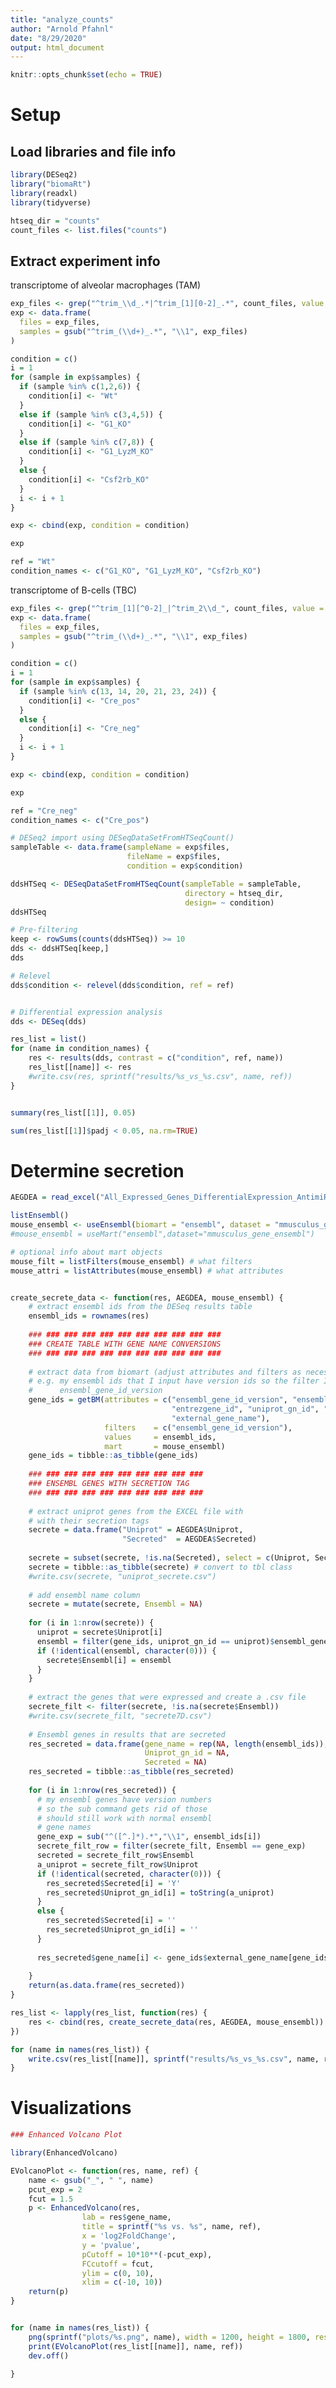 ```yaml
---
title: "analyze_counts"
author: "Arnold Pfahnl"
date: "8/29/2020"
output: html_document
---
```


```r
knitr::opts_chunk$set(echo = TRUE)
```

# Setup
## Load libraries and file info
```r
library(DESeq2)
library("biomaRt")
library(readxl)
library(tidyverse)

htseq_dir = "counts"
count_files <- list.files("counts")
```

## Extract experiment info
transcriptome of alveolar macrophages (TAM)
```r
exp_files <- grep("^trim_\\d_.*|^trim_[1][0-2]_.*", count_files, value = TRUE)
exp <- data.frame(
  files = exp_files,
  samples = gsub("^trim_(\\d+)_.*", "\\1", exp_files)
)

condition = c()
i = 1
for (sample in exp$samples) {
  if (sample %in% c(1,2,6)) {
    condition[i] <- "Wt"
  }
  else if (sample %in% c(3,4,5)) {
    condition[i] <- "G1_KO"
  }
  else if (sample %in% c(7,8)) {
    condition[i] <- "G1_LyzM_KO"
  }
  else {
    condition[i] <- "Csf2rb_KO"
  }
  i <- i + 1
}

exp <- cbind(exp, condition = condition)

exp

ref = "Wt"
condition_names <- c("G1_KO", "G1_LyzM_KO", "Csf2rb_KO")
```
transcriptome of B-cells (TBC)
```r
exp_files <- grep("^trim_[1][^0-2]_|^trim_2\\d_", count_files, value = TRUE)
exp <- data.frame(
  files = exp_files,
  samples = gsub("^trim_(\\d+)_.*", "\\1", exp_files)
)

condition = c()
i = 1
for (sample in exp$samples) {
  if (sample %in% c(13, 14, 20, 21, 23, 24)) {
    condition[i] <- "Cre_pos"
  }
  else {
    condition[i] <- "Cre_neg"
  }
  i <- i + 1
}

exp <- cbind(exp, condition = condition)

exp

ref = "Cre_neg"
condition_names <- c("Cre_pos")
```

```r
# DESeq2 import using DESeqDataSetFromHTSeqCount()
sampleTable <- data.frame(sampleName = exp$files,
                          fileName = exp$files,
                          condition = exp$condition)

ddsHTSeq <- DESeqDataSetFromHTSeqCount(sampleTable = sampleTable,
                                       directory = htseq_dir,
                                       design= ~ condition)
ddsHTSeq

# Pre-filtering
keep <- rowSums(counts(ddsHTSeq)) >= 10
dds <- ddsHTSeq[keep,]
dds

# Relevel
dds$condition <- relevel(dds$condition, ref = ref)


# Differential expression analysis
dds <- DESeq(dds)

res_list = list()
for (name in condition_names) {
	res <- results(dds, contrast = c("condition", ref, name))
	res_list[[name]] <- res
	#write.csv(res, sprintf("results/%s_vs_%s.csv", name, ref))
}


summary(res_list[[1]], 0.05)

sum(res_list[[1]]$padj < 0.05, na.rm=TRUE)
```

# Determine secretion
```r
AEGDEA = read_excel("All_Expressed_Genes_DifferentialExpression_AntimiRs.xlsx", sheet = 1, skip =1)

listEnsembl()
mouse_ensembl <- useEnsembl(biomart = "ensembl", dataset = "mmusculus_gene_ensembl", mirror = "uswest")
#mouse_ensembl = useMart("ensembl",dataset="mmusculus_gene_ensembl")

# optional info about mart objects
mouse_filt = listFilters(mouse_ensembl) # what filters
mouse_attri = listAttributes(mouse_ensembl) # what attributes


create_secrete_data <- function(res, AEGDEA, mouse_ensembl) {
	# extract ensembl ids from the DESeq results table
	ensembl_ids = rownames(res)
	
	### ### ### ### ### ### ### ### ### ### ### 
	### CREATE TABLE WITH GENE NAME CONVERSIONS
	### ### ### ### ### ### ### ### ### ### ### 
	
	# extract data from biomart (adjust attributes and filters as necessary)
	# e.g. my ensembl ids that I input have version ids so the filter I use is 
	#      ensembl_gene_id_version
	gene_ids = getBM(attributes = c("ensembl_gene_id_version", "ensembl_gene_id", 
									"entrezgene_id", "uniprot_gn_id", "uniprot_gn_symbol", 
									"external_gene_name"),
	                 filters    = c("ensembl_gene_id_version"),
	                 values     = ensembl_ids,
	                 mart       = mouse_ensembl)
	gene_ids = tibble::as_tibble(gene_ids)
	
	### ### ### ### ### ### ### ### ### ### 
	### ENSEMBL GENES WITH SECRETION TAG
	### ### ### ### ### ### ### ### ### ### 
	
	# extract uniprot genes from the EXCEL file with 
	# with their secretion tags
	secrete = data.frame("Uniprot" = AEGDEA$Uniprot,
	                     "Secreted"  = AEGDEA$Secreted)
	
	secrete = subset(secrete, !is.na(Secreted), select = c(Uniprot, Secreted))
	secrete = tibble::as_tibble(secrete) # convert to tbl class
	#write.csv(secrete, "uniprot_secrete.csv")
	
	# add ensembl name column
	secrete = mutate(secrete, Ensembl = NA)
	
	for (i in 1:nrow(secrete)) {
	  uniprot = secrete$Uniprot[i]
	  ensembl = filter(gene_ids, uniprot_gn_id == uniprot)$ensembl_gene_id
	  if (!identical(ensembl, character(0))) {
	    secrete$Ensembl[i] = ensembl
	  }
	}
	
	# extract the genes that were expressed and create a .csv file
	secrete_filt <- filter(secrete, !is.na(secrete$Ensembl))
	#write.csv(secrete_filt, "secrete7D.csv")
	
	# Ensembl genes in results that are secreted
	res_secreted = data.frame(gene_name = rep(NA, length(ensembl_ids)),
	                          Uniprot_gn_id = NA,
	                          Secreted = NA)
	res_secreted = tibble::as_tibble(res_secreted)
	
	for (i in 1:nrow(res_secreted)) {
	  # my ensembl genes have version numbers
	  # so the sub command gets rid of those
	  # should still work with normal ensembl
	  # gene names
	  gene_exp = sub("^([^.]*).*","\\1", ensembl_ids[i])
	  secrete_filt_row = filter(secrete_filt, Ensembl == gene_exp)
	  secreted = secrete_filt_row$Ensembl
	  a_uniprot = secrete_filt_row$Uniprot
	  if (!identical(secreted, character(0))) {
	    res_secreted$Secreted[i] = 'Y'
	    res_secreted$Uniprot_gn_id[i] = toString(a_uniprot)
	  }
	  else {
	    res_secreted$Secreted[i] = ''
	    res_secreted$Uniprot_gn_id[i] = ''
	  }
	  
	  res_secreted$gene_name[i] <- gene_ids$external_gene_name[gene_ids$ensembl_gene_id == gene_exp][1]
	  
	}
	return(as.data.frame(res_secreted))
}
```

```r
res_list <- lapply(res_list, function(res) {
	res <- cbind(res, create_secrete_data(res, AEGDEA, mouse_ensembl))
})

for (name in names(res_list)) {
	write.csv(res_list[[name]], sprintf("results/%s_vs_%s.csv", name, ref))
}
```

# Visualizations
```r
### Enhanced Volcano Plot

library(EnhancedVolcano)

EVolcanoPlot <- function(res, name, ref) {
	name <- gsub("_", " ", name)
	pcut_exp = 2
	fcut = 1.5
	p <- EnhancedVolcano(res,
                lab = res$gene_name,
                title = sprintf("%s vs. %s", name, ref),
                x = 'log2FoldChange',
                y = 'pvalue',
                pCutoff = 10*10**(-pcut_exp),
                FCcutoff = fcut,
                ylim = c(0, 10),
                xlim = c(-10, 10))
	return(p)
}


for (name in names(res_list)) {
	png(sprintf("plots/%s.png", name), width = 1200, height = 1800, res = 150)
	print(EVolcanoPlot(res_list[[name]], name, ref))
	dev.off()
	
}
```
